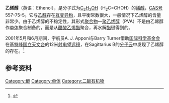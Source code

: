 {{Chembox
|   Name = 乙烯醇
|   ImageFileL1 = Ethenol-2D.png
|   ImageSizeL1 = 120px 
|   ImageNameL1 = 乙烯醇
|   ImageFileR1 = Ethenol-3D-balls.png
|   ImageSizeR1 = 130px 
|   ImageNameR1 = 乙烯醇分子的球棍模型
|   IUPACName = Ethenol
|   OtherNames = 乙烯基醇
|Section1={{Chembox Identifiers
| InChI = 1S/C2H4O/c1-2-3/h2-3H,1H2
| InChIKey1 = IMROMDMJAWUWLK-UHFFFAOYSA-N
| InChI1 = 1S/C2H4O/c1-2-3/h2-3H,1H2
| CASNo_Ref = {{cascite|correct|CAS}}
| CASNo = 557-75-5
| PubChem = 11199
| ChemSpiderID_Ref = {{chemspidercite|correct|chemspider}}
| ChemSpiderID = 10726
| StdInChIKey_Ref = {{stdinchicite|correct|chemspider}}
| StdInChIKey = IMROMDMJAWUWLK-UHFFFAOYSA-N
| SMILES = OC=C
| ChEMBL_Ref = {{ebicite|correct|EBI}}
| ChEMBL = 76101
| StdInChI_Ref = {{stdinchicite|correct|chemspider}}
| StdInChI = 1S/C2H4O/c1-2-3/h2-3H,1H2
 }}
|Section2 = {{Chembox Properties
|   Formula = C<sub>2</sub>H<sub>4</sub>O
|   MolarMass = 44.0526 
|   Density =
|   MeltingPt =
|   BoilingPt =
  }}
}}

'''乙烯醇'''（英语：Ethenol），是分子式为[[碳|C]]<sub>2</sub>[[氢|H]]<sub>3</sub>[[氧|O]][[氢|H]]（H<sub>2</sub>C=CHOH）的[[烯醇|烯醇]]，[[CAS号|CAS号]]557-75-5。它与[[乙醛|乙醛]]存在[[互变异构|互变异构]]，且平衡常数很大，一般情况下乙烯醇的含量非常少。由于乙烯醇的不稳定性，其形式[[聚合物|聚合物]]—[[聚乙烯醇|聚乙烯醇]]（PVA）不是由乙烯醇作[[单体|单体]]聚合制备的，而是从[[醋酸乙烯酯|醋酸乙烯酯]]聚合，再水解[[酯|酯]]键得到的。

2001年5月和6月期间，宇航员A. J. Apponi与Barry Turner借助[[国际科学基金会|国际科学基金会]]在[[基特峰国立天文台|基特峰国立天文台]]的12米[[射电望远镜|射电望远镜]]，在Sagittarius B的[[分子云|分子云]]中发现了乙烯醇的存在。<ref>{{cite news | title=Scientists Toast the Discovery of Vinyl Alcohol in Interstellar Space | publisher=National Radio Astronomy Observatory | date=October 1, 2001 | url=http://www.nrao.edu/pr/2001/vinylalco/ | accessdate=2006-12-20 | archive-date=2019-04-03 | archive-url=https://web.archive.org/web/20190403162230/https://www.nrao.edu/pr/2001/vinylalco/ | dead-url=no }}</ref>

== 参考资料 ==
<div class="references-small">
<references/>
</div>

[[Category:醇|Category:醇]]
[[Category:单体|Category:单体]]
[[Category:二碳有机物|Category:二碳有机物]]
